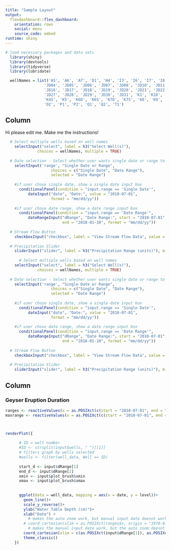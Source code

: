 ```yaml
---
title: "Sample Layout"
output: 
  flexdashboard::flex_dashboard:
    orientation: rows
    social: menu
    source_code: embed
runtime: shiny
---
```


```r
# load necessary packages and data sets
  library(shiny)
  library(devtools)
  library(tidyverse)
  library(lubridate)

  wellNames = list('A5', 'A6', 'A7', 'D1', 'H4', 'I3', 'I6', 'I7', 'I8', 'I9', 'JD01', 'JD02', 'JD03', 
                 'JD04', 'JD05', 'JD06', 'JD07', 'JD08', 'JD10', 'JD11', 'JD12', 'JD13', 'JD14', 'JD15',
                 'JD16', 'JD17', 'JD18', 'JD19', 'JD20', 'JD21', 'JD22', 'JD23', 'JD24', 'JD25', 'JD26',
                 'JD27', 'JD28', 'JD29', 'JD30', 'JD31', 'K1', 'K10', 'K11', 'K12', 'K1D', 'K4D', 'K4M',
                 'K4S', 'K5', 'K6D', 'K6S', 'K7D', 'K7S', 'K8', 'K9', 'N1', 'N2', 'N3', 'N4', 'N5', 'O1',
                 'O2', 'P1', 'P2', 'Q1', 'Q2', 'T1')
```

Column {.sidebar}
-----------------------------------------------------------------------

Hi please edit me. Make me the instructions!

```r

  # Select multiple wells based on well names
    selectInput("select", label = h3("Select Well(s)"), 
              choices = wellNames, multiple = TRUE)
  
  # Date selection - Select whether user wants single date or range to choose from
    selectInput('range', "Single Date or Range", 
                    choices = c("Single Date", "Date Range"),
                    selected = "Date Range")
          
    #if user chose single date, show a single date input box
      conditionalPanel(condition = "input.range == 'Single Date'",
          dateInput("date", "Date:", value = "2010-07-01", 
                    format = "mm/dd/yy"))
            
    #if user chose date range, show a date range input box
      conditionalPanel(condition = "input.range == 'Date Range'",
          dateRangeInput("dRange", "Date Range:", start = "2010-07-01", 
                         end = "2018-01-10", format = "mm/dd/yy"))
    
  # Stream Flow Button
    checkboxInput("checkbox", label = "View Stream Flow Data", value = FALSE)
  
  # Precipitation Slider
    sliderInput("slider", label = h3("Precipitation Range (units)"), min = 0, max = 100, value = c(20, 50))
    
      # Select multiple wells based on well names
    selectInput("select", label = h3("Select Well(s)"), 
              choices = wellNames, multiple = TRUE)
  
  # Date selection - Select whether user wants single date or range to choose from
    selectInput('range', "Single Date or Range", 
                    choices = c("Single Date", "Date Range"),
                    selected = "Date Range")
          
    #if user chose single date, show a single date input box
      conditionalPanel(condition = "input.range == 'Single Date'",
          dateInput("date", "Date:", value = "2010-07-01", 
                    format = "mm/dd/yy"))
            
    #if user chose date range, show a date range input box
      conditionalPanel(condition = "input.range == 'Date Range'",
          dateRangeInput("dRange", "Date Range:", start = "2010-07-01", 
                         end = "2018-01-10", format = "mm/dd/yy"))
    
  # Stream Flow Button
    checkboxInput("checkbox", label = "View Stream Flow Data", value = FALSE)
  
  # Precipitation Slider
    sliderInput("slider", label = h3("Precipitation Range (units)"), min = 0, max = 100, value = c(20, 50))
```

Column
-----------------------------------------------------------------------

### Geyser Eruption Duration

```r
ranges <- reactiveValues(x = as.POSIXct(c(start = "2010-07-01", end = "2018-01-01")))
maxrange <- reactiveValues(x = as.POSIXct(c(start = "2010-07-01", end = "2018-01-01")))



renderPlot({
      
      # ID = well number
      #ID <- strsplit(input$wells, " ")[[1]]
      # filters graph by wells selected
      #wells <- filter(well_data, Well == ID)
      
      start_d <- input$dRange[1]
      end_d <- input$dRange[2]
      xmin <- input$plot_brush$xmin
      xmax <- input$plot_brush$xmax
      
      
      ggplot(data = well_data, mapping = aes(x = date, y = level))+
        geom_line()+
        scale_y_reverse()+
        ylab("Water Table Depth (cm)")+
        xlab("Date") + 
          # makes the auto zoom work, but manual input date doesnt work
        # coord_cartesian(xlim = as.POSIXct(ranges$x, origin = "1970-01-01"), expand = FALSE)+ 
          # makes the manual input date work, but the auto zoom doesnt work (also single date doesnt work)
        coord_cartesian(xlim = c(as.POSIXct(input$dRange[1]), as.POSIXct(input$dRange[2])))+
        theme_classic()
    })
```
